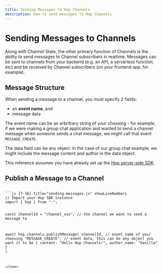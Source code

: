 ```yaml
---
title: Sending Messages to Hop Channels
description: How to send messages to Hop Channels
---
```



# Sending Messages to Channels

Along with Channel State, the other primary function of Channels is the ability to send messages to Channel subscribers in realtime. Messages can be sent to channels from your backend (e.g. an API, a serverless function, etc) and be received by Channel subscribers (on your frontend app, for example).

## Message Structure

When sending a message to a channel, you must specify 2 fields:

- an **event name**, and
- message data

The event name can be an arbritrary string of your choosing - for example, if we were making a group chat application and wanted to send a channel message when someone sends a chat message, we might call that event `MESSAGE_CREATE`.

The data field can be any object. In the case of our group chat example, we might include the message content and author in the data object.

<Callout type="info">This reference assumes you have already set up the [Hop server-side SDK](/sdks/server/js).</Callout>

## Publish a Message to a Channel

<Code>
```js {7-16} title="sending-messages.js" showLineNumbers
// Import your Hop SDK instance
import { hop } from ".";

const channelId = "channel_xxx"; // the channel we want to send a message to


await hop.channels.publishMessage(
	channelId,
	// event name of your choosing
	"MESSAGE_CREATE",
	// event data, this can be any object you want it to be
	{
		content: "Hello Hop Channels!",
		author_name: "Vanilla"
	}
)
```
</Code>